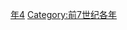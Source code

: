 {{Catnav|頁面分類|历史|歷史時代|年|前7世纪各年}}

{{catmore}}

[[Category:前640年代|年4]]
[[Category:前7世纪各年|Category:前7世纪各年]]